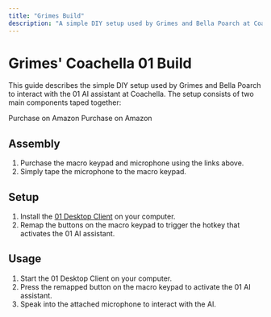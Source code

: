 ```yaml
---
title: "Grimes Build"
description: "A simple DIY setup used by Grimes and Bella Poarch at Coachella"
---
```


# Grimes' Coachella 01 Build

This guide describes the simple DIY setup used by Grimes and Bella Poarch to interact with the 01 AI assistant at Coachella. The setup consists of two main components taped together:

<CardGroup cols={2}>
  <Card title="Macro Keypad" icon="keyboard" href="https://www.amazon.com/dp/B0BDRPQLW1?ref=ppx_yo2ov_dt_b_fed_asin_title&th=1">
    Purchase on Amazon
  </Card>
  <Card title="Microphone" icon="microphone" href="https://www.amazon.com/dp/B08LGWSCJD?ref=ppx_yo2ov_dt_b_fed_asin_title">
    Purchase on Amazon
  </Card>
</CardGroup>

## Assembly

1. Purchase the macro keypad and microphone using the links above.
2. Simply tape the microphone to the macro keypad.

## Setup

1. Install the [01 Desktop Client](/client/desktop) on your computer.
2. Remap the buttons on the macro keypad to trigger the hotkey that activates the 01 AI assistant.

## Usage

1. Start the 01 Desktop Client on your computer.
2. Press the remapped button on the macro keypad to activate the 01 AI assistant.
3. Speak into the attached microphone to interact with the AI.